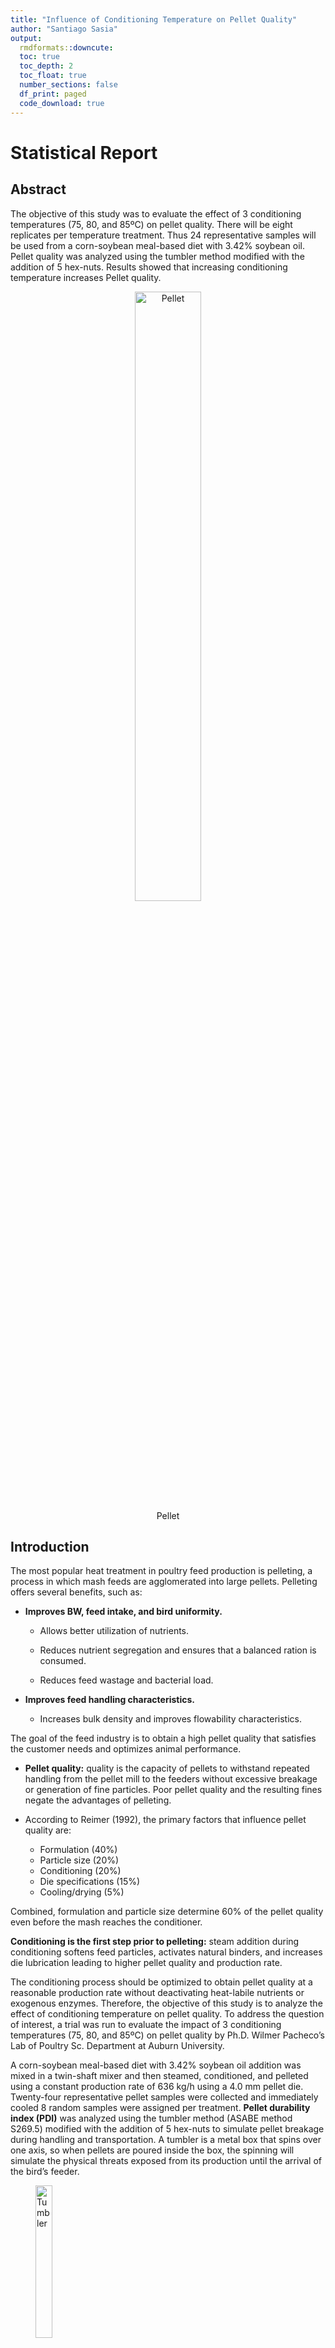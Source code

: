 ---
title: "Influence of Conditioning Temperature on Pellet Quality"
author: "Santiago Sasia"
output:
  rmdformats::downcute:
  toc: true
  toc_depth: 2
  toc_float: true
  number_sections: false
  df_print: paged
  code_download: true
---

# Statistical Report {.tabset}
## Abstract

The objective of this study was to evaluate the effect of 3 conditioning temperatures (75, 80, and 85ºC) on pellet quality. There will be eight replicates per temperature treatment. Thus 24 representative samples will be used from a corn-soybean meal-based diet with 3.42% soybean oil. Pellet quality was analyzed using the tumbler method modified with the addition of 5 hex-nuts. Results showed that increasing conditioning temperature increases Pellet quality.

<center>
![Pellet](pellet.jpg){width=50%}
</center>

## Introduction {.tabset}

The most popular heat treatment in poultry feed production is pelleting, a process in which mash feeds are agglomerated into large pellets.
Pelleting offers several benefits, such as:

* **Improves BW, feed intake, and bird uniformity.**

  * Allows better utilization of nutrients.

  * Reduces nutrient segregation and ensures that a balanced ration is consumed.

  * Reduces feed wastage and bacterial load.

* **Improves feed handling characteristics.**

  * Increases bulk density and improves flowability characteristics.

The goal of the feed industry is to obtain a high pellet quality that satisfies the customer needs and optimizes animal performance.

* **Pellet quality:** quality is the capacity of pellets to withstand repeated handling from the pellet mill to the feeders without excessive breakage or generation of fine particles. Poor pellet quality and the resulting fines negate the advantages of pelleting.

* According to Reimer (1992), the primary factors that influence pellet quality are:
  * Formulation (40%)
  * Particle size (20%)
  * Conditioning (20%)
  * Die specifications (15%)
  * Cooling/drying (5%)
  
Combined, formulation and particle size determine 60% of the pellet quality even before the mash reaches the conditioner.

**Conditioning is the first step prior to pelleting:** steam addition during conditioning softens feed particles, activates natural binders, and increases die lubrication leading to higher pellet quality and production rate.

The conditioning process should be optimized to obtain pellet quality at a reasonable production rate without deactivating heat-labile nutrients or exogenous enzymes.
Therefore, the objective of this study is to analyze the effect of conditioning temperature on pellet quality. To address the question of interest, a trial was run to evaluate the impact of 3 conditioning temperatures (75, 80, and 85ºC) on pellet quality by Ph.D. Wilmer Pacheco's Lab of Poultry Sc. Department at Auburn University. 

A corn-soybean meal-based diet with 3.42% soybean oil addition was mixed in a twin-shaft mixer and then steamed, conditioned, and pelleted using a constant production rate of 636 kg/h using a 4.0 mm pellet die. Twenty-four representative pellet samples were collected and immediately cooled 8 random samples were assigned per treatment. **Pellet durability index (PDI)** was analyzed using the tumbler method (ASABE method S269.5) modified with the addition of 5 hex-nuts to simulate pellet breakage during handling and transportation. A tumbler is a metal box that spins over one axis, so when pellets are poured inside the box, the spinning will simulate the physical threats exposed from its production until the arrival of the bird’s feeder. 

![Tumbler](tumbler.jpg){width=25%}

The dataset will be statistically checked to determine if assumptions are met to determine if a parametric analysis or a no-parametric analysis will be needed to test whether the mean (or a median in a no-parametric analysis) PDI differs across conditioning temperatures. 

All statistical analyses will be performed using R (software version 4.1.2).


### Hypotheses 
**Null Hypothesis (H0):** all PDI's Means (or a medians)  under different conditioners temperatures are the same.
$$ H_0: \mu_1 = \mu_1 = \mu_3 $$
**Alternative hypothesis (Ha):** At least one PDI's mean (or a median) under different conditioners temperatures is different.
$$ H_A: Some~ \mu~ is \ne  $$



## Desing/Methods {.tabset}

The objective of this study was to evaluate the effect of 3 conditioning temperatures (75, 80, and 85ºC) on pellet quality. The data was obtained in Auburn University Alabama Agricultural Experiment Station using 8 pellets samples per treatment. Pellet samples were collected and immediately cooled. 

Conditioning temperature was the only factor that was alter among the treatments, all other factors such as diet composition production rate and mixer fat addition remain constant.  

The data was imported form an excel file to R, where was manipulated to be properly analyzed. The Dataset needed to be of the form response variable in one column and grouping in another column. 
```{r echo=FALSE, message=FALSE, warning=FALSE}
#PACKAGES
# for data manipulation and visualization for logistic regression
library(tidyverse)
# For reading excel files
library(readxl)
# For printing large datasets
library(DT)
# to create a QQ plot of residuals 
library(ggpubr)
#Provides a simple and intuitive pipe-friendly framework, coherent with the 'tidyverse' design philosophy, for performing basic statistical tests
library(rstatix)
# Nonparametric Multiple-Comparison Procedure
library(FSA)

```

```{r echo = FALSE, warning=FALSE, message=FALSE}
# Reading Dataset
tumbler <- read_excel("PDI_Tumbler.xlsx")
# Preparing Data for analysis

# Data will need to be of the form response variable in one column and grouping in another column. 
tumbler <- tumbler %>%
  select(Temp, PDI)
head(tumbler,18)
```


* **Column "Temp":** conditioning temperature treatments (explanatory variable).
* **Column "PDI":** Pellet Durability Index which is the response variable. Represents the ability to handle 
pellets without experiencing unacceptable breakage or generating a significant amount of fines. It is expressed in percentage.


```{r echo = FALSE, warning=FALSE, message=FALSE}
# Using the function sample_n_by() to display one random row by groups to inspect the data: 

#Show the levels of the grouping variable:

# set.seed()is an integer vector, containing the random number generator (RNG) state for random number generation in R. It can be saved and restored, but should not be altered by the user.

# For levels to work the feed variable needs to be a factor,
# if you group variable is not a factor you can change it to
# be using the as.factor
set.seed(123456789)
sample_n_by_tumbler <- tumbler %>% sample_n_by(Temp, size = 1)

tumbler$Temp <- as.factor(as.character(tumbler$Temp))
factors_tumbler <-levels(tumbler$Temp)
```

### Summary Statistics {.tabset}
```{r echo=FALSE, message=FALSE, warning=FALSE}
# Summary statistics(count, mean, sd) of the variable weight organized by group
tumbler_sd <- tumbler %>% 
  group_by(Temp) %>%
  get_summary_stats(PDI, type = "mean_sd")
knitr::kable(tumbler_sd , caption = "Descriptive Statistics of Variables")
```

### Graphical displays of variables
Pellet durability Index by Treatment

```{r echo=FALSE, message=FALSE, warning=FALSE, fig.show='hold', out.width="90%"}
# Histograms
hist <- tumbler %>%
  ggplot(mapping=aes(x = PDI, fill=Temp)) +
  geom_histogram(binwidth = 1.5 ) + 
  labs(title = "Histogram", y="Count", x ="Pellet Durability Index (PDI)") 


# Boxplots
bp <- ggplot(tumbler, aes(y = PDI, x = Temp, fill = Temp)) + 
  geom_boxplot(outlier.color = "#F56600", 
               outlier.size = 1.5)+ 
  labs(title = "Box-plot", y="Pellet Durability Index (PDI)", x = "Temperature") 


hist
bp



```

**Treatment 1 (75 ºC):** have a mean of 82.338 and a standard deviation of 0.646. It is difficult to determine shape from 8 data points.

**Treatment 2 (80 ºC):** have a mean of 84.020 and a standard deviation of 0.593. It is difficult to determine shape from 8 data points.

**Treatment 3 (85 ºC):** have a mean of 87.135 and a standard deviation of 0.243. It is difficult to determine shape from 8 data points.

**Based on the boxplots**, there are no potential outliers for treatment 1 while treatment 2 has two ourliers above its median, and treatment 3 has one outlier below its median.
Values seem to be more uniform in treatment number 3, and it seems like temperature might influence directly on pellet quality. However there is not enough information to prove it.

In order to start comparing populations it is necessary to check if the data meets the assumptions to use a parametric or non-parametric statistical approach. If assumptions are met an ANOVA test will be chosen, if the above assumptions are not met there is a non-parametric alternative (Kruskal-Wallis test) to the one-way ANOVA.

## Analysis {.tabset}

### Checking assumptions {.tabset}

#### **Assumption nº1. Random errors are normally distributed.** 

The normality assumption can be checked by using one of the following two approaches:

* Analyzing the ANOVA model residuals to check the normality for all groups together. This approach is easier, and it’s convenient when the dataset has many groups or if there are few data points per group. Check normality assumption by analyzing the model residuals. **QQ plot and Shapiro-Wilk test of normality are used.**


```{r echo=FALSE, message=FALSE, warning=FALSE}
# Build the linear model
ANOVAmodel <- lm(PDI ~ Temp, data = tumbler)
#Checking assumpitions:
#Assumption 1: normality
# Create a QQ plot of residuals using ggpubr package
ggqqplot(residuals(ANOVAmodel))+labs(title="QQ plot of residuals")
# Compute Shapiro-Wilk test of normality
shapiro_test <- shapiro_test(residuals(ANOVAmodel))

knitr::kable(shapiro_test , caption = "Shapiro-Wilk Test of Normality")
```
In the QQ plot, not all points fall along the reference line, showing some evidence of non-normality. The Shapiro-Wilk test supports this conclusion. The p-value is significant(p=0.004), so the evidence suggests the errors are not normally distributed.

* **Checking normality for each group separately**. Computing Shapiro-Wilk test for each group level. If the data is normally distributed, the p-value should be greater than 0.05. Also, a QQ plot for each group level has been created:


```{r echo=FALSE, message=FALSE, warning=FALSE}
ggqqplot(tumbler, "PDI", facet.by = "Temp")+labs(title="QQ plot of residuals by Treatments")
shapiro_test_grp <- tumbler %>% group_by(Temp) %>% shapiro_test(PDI)
knitr::kable(shapiro_test_grp, caption = "Shapiro-Wilk Test of Normality")
```

The p-values for treatments 1 and 3 (75 ºC and 85 ºC) were greater than 0.05; there is not enough evidence to reject the null hypothesis (random errors are normally distributed). However, treatment number 2 (80 ºC) has a p-value smaller than 0.05. Thus, with a 95% confidence, there is evidence to reject H0, indicating that errors are not normally distributed.

Based on the plot, all the points fall approximately along the reference line for each group, except for treatment number 2 (80 ºC), with two outliers. Evidence suggests normality in errors for conditioning temperatures at 75 ºC and 85 ºC, while evidence suggests non-normality in errors for conditioning temperatures at 80 ºC (p-value = 0.0012).

#### **Assumption nº2. Random errors have a mean of 0**
This is assumed to be true.

#### **Assumption nº3. Random errors are independent**. 
Since each sample only belongs to one group and there is no relationship between the observations in each group, this assumption is met.

#### **Assumption nº4. Random errors have constant variance**
The residuals versus fits plot can be used to check the homogeneity of variances. It is also possible to use Levene’s test or Bartlett's test to check the homogeneity of variances. If the variances are not equal Kruskal-Wallis test cannot be performed.


```{r echo = FALSE, warning=FALSE, message=FALSE}
plot(ANOVAmodel, 1)
bartlett.test(tumbler$PDI~tumbler$Temp)
tumbler %>% levene_test(PDI~Temp)%>% knitr::kable() 
```

There is no clear relationship between residuals and fitted values in the plot above. Thus, it can be assumed the errors have a constant variance.

**Levene’s and Bartlett’s test** have a p-value greater than 0.05. This means there is not sufficient evidence to suggest a significant difference between variances across groups. 

### Non-parametric analaysis {.tabset}

#### Kruskal-Wallis test

A non-parametric alternative (Kruskal-Wallis test) to the one-way ANOVA will be used to compare the populations as the first assumption has not been met.


```{r echo = FALSE, warning=FALSE, message=FALSE}
kruskal.test(tumbler$PDI~tumbler$Temp)
```
**Report KW Test:** There is sufficient evidence to reject the null Hypothesis (mean ranks of the groups are the same). This means that there was a significant difference in PDI distribution for the 3 Temperature treatments (p-value < 0.001). A post hoc test will now determine where our differences indeed came from. 

##### Post-hoc test - Dunn test for multiple comparison

```{r echo = FALSE, warning=FALSE, message=FALSE}
dunnTest(PDI~Temp, data = tumbler, "bonferroni")
```

**Report:** Based on the adjusted p-value, Treatment 1 (75 ºC) has significantly different from Treatment 3 (85 ºC), while the other comparison did not show any significant difference (adjusted p-value > 0.05).

## Summary {.tabset}

This analysis found that **Pellet Quality is influenced by Temperature**. Diets conditioned at 85ºC had a PDI of 87.13%,  higher (P≤0.05)  than diets conditioned at 75 or 80ºC. These results suggest that conditioning temperature directly affects pellet quality of corn-SBM diets when other factors such as production rate and mixer fat addition remain constant.

Further research should be done to evaluate the effect of conditioning temperature on nutrient digestibility and additives stability. PDI data obtained by The Holmen NHP 100 would have enhanced the results of this trial. The Holmen durability is another pellet quality test that uses air to create abrasion of the pellets for a certain period of time, rather than the tumbling action that occurs in the metal box of the Tumbler PDI tester. Therefore, it gives valuable information for those feed mills where compressed air involves transportation and handling. Also, it would be interesting to predict pellet quality with the knowledge of both methodologies by creating a multiple linear regression model as temperature and time are involved in the Holmen test. 

These findings should help nutritionists and feed mill managers obtain the best pellet quality keeping a reasonable production rate and maintaining its nutritional content because high temperatures can deactivate heat-labile nutrients and exogenous enzymes or even facilitate the formation of indigestible compounds. 

Each feed mill should develop a testing model that estimates the percentage of fines at the feed mill, in the bag or delivery truck, and the feeder on the farm. A well-designed pellet durability model provides continuous feedback on the effects of formulation and processing variables on pellet quality. Most importantly, the pellet durability results should be used as a tool to improve the quality of the feed delivered to the customer.


## References {.tabset}

Feed manufacturing technology V (2005). (Fifth ed.) AFI.
Notes and Box files from STATS-6020
<https://bookstore.ksre.ksu.edu/pubs/MF3228.pdf>
<https://www.youtube.com/watch?v=Y1qeAFAV5yQ>
<https://www.analytics-toolkit.com/glossary/p-value-adjustment/>

## Personal Information {.tabset}

### Santiago Sasia 

He is a Graduate Student at Clemson University perusing his master’s degree in Monogastric Nutrition. He has got his degree in Veterinarian Medicine in Argentina at Litoral University and last year he did an Internship in Auburn University where he worked in the Poultry Sc. Department. 

In the last years, Santiago began to be interested in the way in which data and digitalization are revolutionizing the way of addressing problems and is very excited to continue perfecting all the tools that are at his disposal to have a more analytical perspective over his field of reach.



```{r  echo=FALSE, out.width="25%", fig.align='center', warning=FALSE}

knitr::include_graphics("pic_me.jpg")
```


## Appendix {.tabset}

```{r echo=TRUE, results='hide', eval=FALSE, warning=FALSE, message=FALSE, collapse=TRUE}
#PACKAGES
  # For data manipulation and visualization for logistic regression
library(tidyverse)
  # For reading excel files
library(readxl)
  # For printing large datasets
library(DT)
  # To create a QQ plot of residuals 
library(ggpubr)
  #Provides a simple and intuitive pipe-friendly framework, coherent with the 'tidyverse' design philosophy, for performing basic statistical tests
library(rstatix)
  # Nonparametric Multiple-Comparison Procedure
library(FSA)


# READIND DATASET
tumbler <- read_excel("PDI_Tumbler.xlsx")
  # Preparing Data for analysis
  # Data will need to be of the form response variable in one column and grouping in another column. 
tumbler <- tumbler %>%
  select(Temp, PDI)
head(tumbler,18)

# Using the function sample_n_by() to display one random row by groups to inspect the data: 
  #Show the levels of the grouping variable:
      # set.seed()is an integer vector containing the random number generator (RNG) state for random number generation in R. It can be saved and restored, but the user should not alter it.
set.seed(123456789)
sample_n_by_tumbler <- tumbler %>% sample_n_by(Temp, size = 1)
      # For levels to work the "Temp" variable needs to be a factor,
      # If your group variable is not a factor you can change it to, using the as.factor
tumbler$Temp <- as.factor(as.character(tumbler$Temp))
factors_tumbler <-levels(tumbler$Temp)

# Summary statistics
    #(count, mean, sd) of the variable PDI organized by group
tumbler_sd <- tumbler %>% 
  group_by(Temp) %>%
  get_summary_stats(PDI, type = "mean_sd")
knitr::kable(tumbler_sd , caption = "Descriptive Statistics of Variables")

#VISUALIZATION
# Histograms
hist <- tumbler %>%
  ggplot(mapping=aes(x = PDI, fill=Temp)) +
  geom_histogram(binwidth = 1.5 ) + 
  labs(title = "Histogram", y="Count", x ="Pellet Durability Index (PDI)") 
# Boxplots
bp <- ggplot(tumbler, aes(y = PDI, x = Temp, fill = Temp)) + 
  geom_boxplot(outlier.color = "#F56600", 
               outlier.size = 1.5)+ 
  labs(title = "Box-plot", y="Pellet Durability Index (PDI)", x = "Temperature") 
hist
bp

# Build the linear model
ANOVAmodel <- lm(PDI ~ Temp, data = tumbler)
#Checking assumptions:
#Assumption 1: normality
# Create a QQ plot of residuals using ggpubr package
ggqqplot(residuals(ANOVAmodel))+labs(title="QQ plot of residuals")
# Compute Shapiro-Wilk test of normality
shapiro_test <- shapiro_test(residuals(ANOVAmodel))
knitr::kable(shapiro_test , caption = "Shapiro-Wilk Test of Normality")

#Checking normality for each group separately
ggqqplot(tumbler, "PDI", facet.by = "Temp")+labs(title="QQ plot of residuals by Treatments")
shapiro_test_grp <- tumbler %>% group_by(Temp) %>% shapiro_test(PDI)
knitr::kable(shapiro_test_grp, caption = "Shapiro-Wilk Test of Normality")

#Checking the homogeneity of variances
plot(ANOVAmodel, 1)
# Bartlett test
bartlett.test(tumbler$PDI~tumbler$Temp)
# Levene test
tumbler %>% levene_test(PDI~Temp)%>% knitr::kable()
# A non-parametric alternative (Kruskal-Wallis test) to compare the populations as the first assumption has not been met.
# Kruskal-Wallis test
kruskal.test(tumbler$PDI~tumbler$Temp)

#A post hoc test will determine where our differences came from. 
# Post-hoc test - Dunn test for multiple comparisons
dunnTest(PDI~Temp, data = tumbler, "bonferroni")

```



## Acknowledgment {.tabset}

* Auburn University Alabama Agricultural Experiment Station. 
* Auburn University Poultry Science Department.
* Dr. Pacheco´s Lab members.
* Prof. Ellen Breazel, Teacher in STAT-6020 Intro to Statistical Computing - Spring 2022 at Clemson University.

```{r  echo=FALSE,  out.width="15%", fig.align='center',fig.show='hold', warning=FALSE}

knitr::include_graphics("82-823355_auburn-tigers-football.png")
knitr::include_graphics("tppo.jpg")
```
